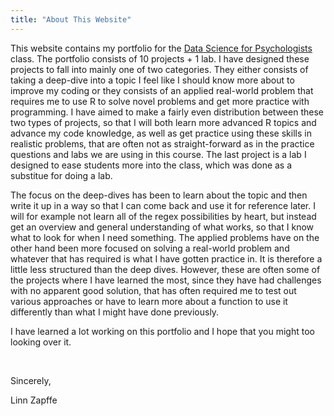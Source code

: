 ```yaml
---
title: "About This Website"
---
```


This website contains my portfolio for the [Data Science for Psychologists](https://datascience4psych.github.io/DataScience4Psych/) class.
The portfolio consists of 10 projects + 1 lab. I have designed these projects to fall into mainly one of two categories. They either consists of taking a deep-dive into a topic I feel like I should know more about to improve my coding or they consists of an applied real-world problem that requires me to use R to solve novel problems and get more practice with programming. I have aimed to make a fairly even distribution between these two types of projects, so that I will both learn more advanced R topics and advance my code knowledge, as well as get practice using these skills in realistic problems, that are often not as straight-forward as in the practice questions and labs we are using in this course. The last project is a lab I designed to ease students more into the class, which was done as a substitue for doing a lab.

The focus on the deep-dives has been to learn about the topic and then write it up in a way so that I can come back and use it for reference later. I will for example not learn all of the regex possibilities by heart, but instead get an overview and general understanding of what works, so that I know what to look for when I need something. The applied problems have on the other hand been more focused on solving a real-world problem and whatever that has required is what I have gotten practice in. It is therefore a little less structured than the deep dives. However, these are often some of the projects where I have learned the most, since they have had challenges with no apparent good solution, that has often required me to test out various approaches or have to learn more about a function to use it differently than what I might have done previously.

I have learned a lot working on this portfolio and I hope that you might too looking over it.

<!-- The "br" part adds another empty line so that I get an additional line before signing the introduction -->

 <br>

Sincerely,

Linn Zapffe